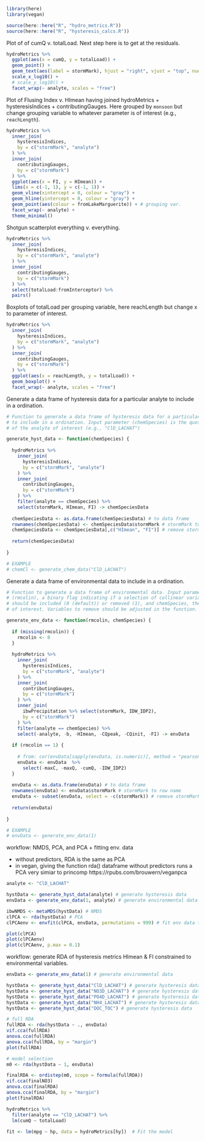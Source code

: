 

```r

library(here)
library(vegan)
```


```r

source(here::here("R", "hydro_metrics.R"))
source(here::here("R", "hysteresis_calcs.R"))
```


Plot of of cumQ v. totalLoad. Next step here is to get at the residuals.

```r

hydroMetrics %>% 
  ggplot(aes(x = cumQ, y = totalLoad)) +
  geom_point() +
  geom_text(aes(label = stormMark), hjust = "right", vjust = "top", nudge_x = 0) +
  scale_x_log10() +
  # scale_y_log10() +
  facet_wrap(~ analyte, scales = "free")
```


Plot of Flusing Index v. HImean having joined hydroMetrics + hysteresisIndices + contributingGauges. Here grouped by `monsoon` but change grouping variable to whatever parameter is of interest (e.g., `reachLength`).

```r

hydroMetrics %>% 
  inner_join(
    hysteresisIndices,
    by = c("stormMark", "analyte")
  ) %>% 
  inner_join(
    contributingGauges,
    by = c("stormMark")
  ) %>% 
  ggplot(aes(x = FI, y = HImean)) + 
  lims(x = c(-1, 1), y = c(-1, 1)) +
  geom_vline(xintercept = 0, colour = "gray") +
  geom_hline(yintercept = 0, colour = "gray") +
  geom_point(aes(colour = fromLakeMarguerite)) + # grouping var.
  facet_wrap(~ analyte) +
  theme_minimal()

```


Shotgun scatterplot everything v. everything.

```r

hydroMetrics %>% 
  inner_join(
    hysteresisIndices,
    by = c("stormMark", "analyte")
  ) %>% 
  inner_join(
    contributingGauges,
    by = c("stormMark")
  ) %>% 
  select(totalLoad:fromInterceptor) %>% 
  pairs()
```


Boxplots of totalLoad per grouping variable, here reachLength but change x to parameter of interest.

```r

hydroMetrics %>% 
  inner_join(
    hysteresisIndices,
    by = c("stormMark", "analyte")
  ) %>% 
  inner_join(
    contributingGauges,
    by = c("stormMark")
  ) %>% 
  ggplot(aes(x = reachLength, y = totalLoad)) +
  geom_boxplot() +
  facet_wrap(~ analyte, scales = "free")
```


Generate a data frame of hysteresis data for a particular analyte to include in a ordination.

```r

# Function to generate a data frame of hysteresis data for a particular analyte
# to include in a ordination. Input parameter (chemSpecies) is the quoted name
# of the analyte of interest (e.g., "ClD_LACHAT")

generate_hyst_data <- function(chemSpecies) {
  
  hydroMetrics %>% 
    inner_join(
      hysteresisIndices,
      by = c("stormMark", "analyte")
    ) %>% 
    inner_join(
      contributingGauges,
      by = c("stormMark")
    ) %>% 
    filter(analyte == chemSpecies) %>%
    select(stormMark, HImean, FI) -> chemSpeciesData
  
  chemSpeciesData <- as.data.frame(chemSpeciesData) # to data frame
  rownames(chemSpeciesData) <- chemSpeciesData$stormMark # stormMark to row name
  chemSpeciesData <- chemSpeciesData[,c("HImean", "FI")] # remove stormMark col
  
  return(chemSpeciesData)
  
}

# EXAMPLE
# chemCl <- generate_chem_data("ClD_LACHAT")

```


Generate a data frame of environmental data to include in a ordination.

```r

# Function to generate a data frame of environmental data. Input parameters are
# (rmcolin), a binary flag indicating if a selection of collinear variables
# should be included (0 (default)) or removed (1), and chemSpecies, the analyte
# of interest. Variables to remove should be adjusted in the function.

generate_env_data <- function(rmcolin, chemSpecies) {
  
  if (missing(rmcolin)) {
    rmcolin <- 0
  }
  
  hydroMetrics %>% 
    inner_join(
      hysteresisIndices,
      by = c("stormMark", "analyte")
    ) %>% 
    inner_join(
      contributingGauges,
      by = c("stormMark")
    ) %>% 
    inner_join(
      ibwPrecipitation %>% select(stormMark, IDW_IDP2),
      by = c("stormMark")
    ) %>% 
    filter(analyte == chemSpecies) %>%
    select(-analyte, -b, -HImean, -CQpeak, -CQinit, -FI) -> envData 
  
  if (rmcolin == 1) {
    
    # from: cor(envData[sapply(envData, is.numeric)], method = "pearson")
    envData <- envData  %>% 
      select(-maxC, -maxQ, -cumQ, -IDW_IDP2) 
  }
  
  envData <- as.data.frame(envData) # to data frame
  rownames(envData) <- envData$stormMark # stormMark to row name
  envData <- subset(envData, select = -c(stormMark)) # remove stormMark col
  
  return(envData)
  
}

# EXAMPLE
# envData <- generate_env_data(1)
```


workflow: NMDS, PCA, and PCA + fitting env. data

* without predictors, RDA is the same as PCA
* in vegan, giving the function rda() dataframe without predictors runs a PCA very simiar to princomp
https://rpubs.com/brouwern/veganpca

```r

analyte <- "ClD_LACHAT"

hystData <- generate_hyst_data(analyte) # generate hysteresis data
envData <- generate_env_data(1, analyte) # generate environmental data

ibwNMDS <- metaMDS(hystData) # NMDS
clPCA <- rda(hystData) # PCA
clPCAenv <- envfit(clPCA, envData, permutations = 999) # fit env data to PCA

plot(clPCA)
plot(clPCAenv)
plot(clPCAenv, p.max = 0.1)
```


workflow: generate RDA of hysteresis metrics HImean & FI constrained to environmental variables. 

```r

envData <- generate_env_data(1) # generate environmental data

hystData <- generate_hyst_data("ClD_LACHAT") # generate hysteresis data
hystData <- generate_hyst_data("NO3D_LACHAT") # generate hysteresis data
hystData <- generate_hyst_data("PO4D_LACHAT") # generate hysteresis data
hystData <- generate_hyst_data("NH4_LACHAT") # generate hysteresis data
hystData <- generate_hyst_data("DOC_TOC") # generate hysteresis data

# full RDA
fullRDA <- rda(hystData ~ ., envData)
vif.cca(fullRDA)
anova.cca(fullRDA)
anova.cca(fullRDA, by = "margin")
plot(fullRDA)

# model selection
m0 <- rda(hystData ~ 1, envData)

finalRDA <- ordistep(m0, scope = formula(fullRDA))
vif.cca(finalNO3)
anova.cca(finalRDA)
anova.cca(finalRDA, by = "margin")
plot(finalRDA)

```


```r

hydroMetrics %>% 
  filter(analyte == "ClD_LACHAT") %>% 
  lm(cumQ ~ totalLoad)
  
fit <- lm(mpg ~ hp, data = hydroMetrics[hy])  # Fit the model

```

